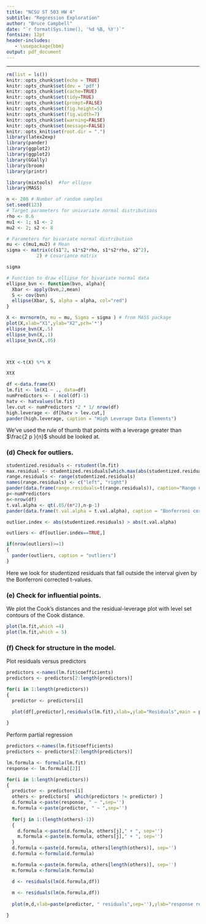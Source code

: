 ```yaml
---
title: "NCSU ST 503 HW 4"
subtitle: "Regression Exploration"
author: "Bruce Campbell"
date: "`r format(Sys.time(), '%d %B, %Y')`"
fontsize: 12pt
header-includes:
   - \usepackage{bbm}
output: pdf_document
---
```


---
```r
rm(list = ls())
knitr::opts_chunk$set(echo = TRUE)
knitr::opts_chunk$set(dev = 'pdf')
knitr::opts_chunk$set(cache=TRUE)
knitr::opts_chunk$set(tidy=TRUE)
knitr::opts_chunk$set(prompt=FALSE)
knitr::opts_chunk$set(fig.height=5)
knitr::opts_chunk$set(fig.width=7)
knitr::opts_chunk$set(warning=FALSE)
knitr::opts_chunk$set(message=FALSE)
knitr::opts_knit$set(root.dir = ".")
library(latex2exp)   
library(pander)
library(ggplot2)
library(ggplot2)
library(GGally)
library(broom)
library(printr)
```



```r
library(mixtools)  #for ellipse
library(MASS)

n <- 200 # Number of random samples
set.seed(123)
# Target parameters for univariate normal distributions
rho <- 0.6
mu1 <- 1; s1 <- 2
mu2 <- 2; s2 <- 8

# Parameters for bivariate normal distribution
mu <- c(mu1,mu2) # Mean 
sigma <- matrix(c(s1^2, s1*s2*rho, s1*s2*rho, s2^2),
           2) # Covariance matrix

sigma

# Function to draw ellipse for bivariate normal data
ellipse_bvn <- function(bvn, alpha){
  Xbar <- apply(bvn,2,mean)
  S <- cov(bvn)
  ellipse(Xbar, S, alpha = alpha, col="red")
}

X <- mvrnorm(n, mu = mu, Sigma = sigma ) # from MASS package
plot(X,xlab="X1",ylab="X2",pch='*')
ellipse_bvn(X,.5)
ellipse_bvn(X,.1)
ellipse_bvn(X,.05)



XtX <-t(X) %*% X

XtX


```





















```r
df <-data.frame(X)
lm.fit <- lm(X1 ~ ., data=df)              
numPredictors <- ( ncol(df)-1)
hatv <- hatvalues(lm.fit)
lev.cut <- numPredictors *2 * 1/ nrow(df)
high.leverage <- df[hatv > lev.cut,]
pander(high.leverage, caption = "High Leverage Data Elements")
```

We've used the rule of thumb that points with a leverage greater than $\frac{2 p }{n}$ should be looked at.

### (d) Check for outliers. 

```r
studentized.residuals <- rstudent(lm.fit)
max.residual <- studentized.residuals[which.max(abs(studentized.residuals))]
range.residuals <- range(studentized.residuals)
names(range.residuals) <- c("left", "right")
pander(data.frame(range.residuals=t(range.residuals)), caption="Range of Studentized residuals")
p<-numPredictors
n<-nrow(df)
t.val.alpha <- qt(.05/(n*2),n-p-1)
pander(data.frame(t.val.alpha = t.val.alpha), caption = "Bonferroni corrected t-value")

outlier.index <- abs(studentized.residuals) > abs(t.val.alpha)

outliers <- df[outlier.index==TRUE,]

if(nrow(outliers)>=1)
{
  pander(outliers, caption = "outliers")
}

```

Here we look for studentized residuals that fall outside the interval given by the Bonferroni corrected t-values.

### (e) Check for influential points. 

We plot the Cook's distances and the residual-leverage plot with level set contours of the Cook distance.   
```r
plot(lm.fit,which =4)
plot(lm.fit,which = 5)
```

### (f) Check for structure in the model. 

Plot residuals versus predictors


```r

predictors <-names(lm.fit$coefficients)
predictors <- predictors[2:length(predictors)]

for(i in 1:length(predictors))
{
  predictor <- predictors[i]
  
  plot(df[,predictor],residuals(lm.fit),xlab=,ylab="Residuals",main = paste(predictor, " versus residuals", sep = ''))

}

```

Perform partial regression

```r
predictors <-names(lm.fit$coefficients)
predictors <- predictors[2:length(predictors)]

lm.formula <- formula(lm.fit)
response <- lm.formula[[2]] 

for(i in 1:length(predictors))
{
  predictor <- predictors[i]
  others <- predictors[  which(predictors != predictor) ]
  d.formula <-paste(response, " ~ ",sep='')
  m.formula <-paste(predictor, " ~ ",sep='')
  
  for(j in 1:(length(others)-1))
  { 
    d.formula <-paste(d.formula, others[j]," + ", sep='')
    m.formula <-paste(m.formula, others[j]," + ", sep='')
  }
  d.formula <-paste(d.formula, others[length(others)], sep='')
  d.formula <-formula(d.formula)

  m.formula <-paste(m.formula, others[length(others)], sep='')
  m.formula <-formula(m.formula)

  d <- residuals(lm(d.formula,df))
  
  m <- residuals(lm(m.formula,df))
  
  plot(m,d,xlab=paste(predictor, " residuals",sep=''),ylab="response residuals",main = paste("Partial regression plot for " , predictor,sep=''))

}
```




